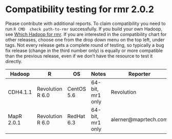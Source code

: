 # Compatibility testing for rmr 2.0.2
Please contribute with additional reports. To claim compatibility you need to run `R CMD  check path-to-rmr` successfully.
If you build your own Hadoop, see [Which Hadoop for rmr](https://github.com/RevolutionAnalytics/RHadoop/wiki/Which-Hadoop-for-rmr).
If you are interested in the compatibility chart for other releases, choose one from the drop down menu on the top left, under tags. Not every release gets a complete round of testing, so typically a bug fix release (change in the third number only) is equally or more compatible than the previous release, even if we don't have the resource to test it directly. 

<table>
<thead>
<tr><th>Hadoop</th><th>R</th><th>OS</th><th>Notes</th><th>Reporter</th></tr>
</thead>
<tbody>
<tr><td>CDH4.1.1</td><td>Revolution R 6.0</td><td>CentOS 5.6</td><td>64-bit, mr1 only</td><td>Revolution</td></tr>
<tr><td>MapR 2.0.1</td><td>Revolution R 6.0</td><td>RedHat 6.3</td><td>64-bit, mr1 only</td><td>alerner@maprtech.com</td></tr>
</table>
